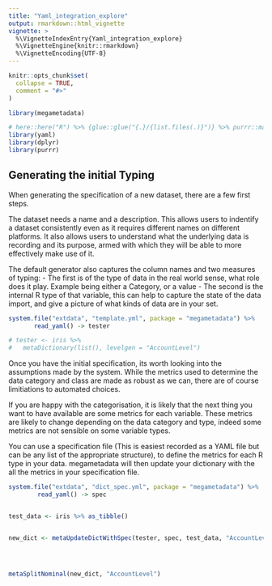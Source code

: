 ```yaml
---
title: "Yaml_integration_explore"
output: rmarkdown::html_vignette
vignette: >
  %\VignetteIndexEntry{Yaml_integration_explore}
  %\VignetteEngine{knitr::rmarkdown}
  %\VignetteEncoding{UTF-8}
---
```


```r
knitr::opts_chunk$set(
  collapse = TRUE,
  comment = "#>"
)
```

```r
library(megametadata)

# here::here("R") %>% {glue::glue("{.}/{list.files(.)}")} %>% purrr::map(source)
library(yaml)
library(dplyr)
library(purrr)
```
## Generating the initial Typing

When generating the specification of a new dataset, there are a few first steps. 

The dataset needs a name and a description. This allows users to indentify a dataset consistently even as it requires different names on different platforms. It also allows users to understand what the underlying data is recording and its purpose, armed with which they will be able to more effectively make use of it. 

The default generator also captures the column names and two measures of typing:
- The first is of the type of data in the real world sense, what role does it play. Example being either a Category, or a value
- The second is the internal R type of that variable, this can help to capture the state of the data import, and give a picture of what kinds of data are in your set.

```r
system.file("extdata", "template.yml", package = "megametadata") %>%
       read_yaml() -> tester

# tester <- iris %>% 
#   metaDictionary(list(), levelgen = "AccountLevel") 

```

Once you have the initial specification, its worth looking into the assumptions made by the system. While the metrics used to determine the data category and class are made as robust as we can, there are of course limitiations to automated choices. 

If you are happy with the categorisation, it is likely that the next thing you want to have available are some metrics for each variable. These metrics are likely to change depending on the data category and type, indeed some metrics are not sensible on some variable types. 

You can use a specification file (This is easiest recorded as a YAML file but can be any list of the appropriate structure), to define the metrics for each R type in your data. megametadata will then update your dictionary with the all the metrics in your specification file. 

```r

system.file("extdata", "dict_spec.yml", package = "megametadata") %>%
        read_yaml() -> spec


test_data <- iris %>% as_tibble()


new_dict <- metaUpdateDictWithSpec(tester, spec, test_data, "AccountLevel")




metaSplitNominal(new_dict, "AccountLevel")

  


```

